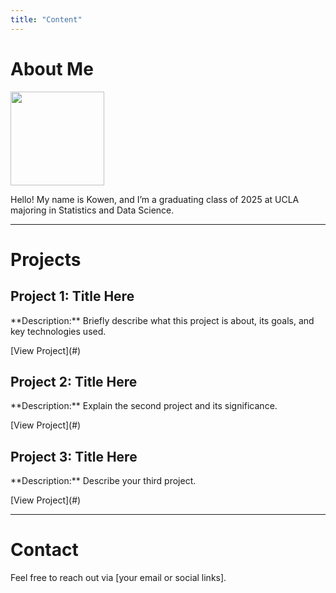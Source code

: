 ```yaml
---
title: "Content"
---
```


# About Me

![](profile.png){width="150px"}

Hello! My name is Kowen, and I'm a graduating class of 2025 at UCLA majoring in Statistics and Data Science.

------------------------------------------------------------------------

# Projects

## Project 1: Title Here

\*\*Description:\*\* Briefly describe what this project is about, its goals, and key technologies used.

\[View Project\](#) <!-- Add project link here -->

## Project 2: Title Here

\*\*Description:\*\* Explain the second project and its significance.

\[View Project\](#)

## Project 3: Title Here

\*\*Description:\*\* Describe your third project.

\[View Project\](#)

------------------------------------------------------------------------

# Contact

Feel free to reach out via \[your email or social links\].
